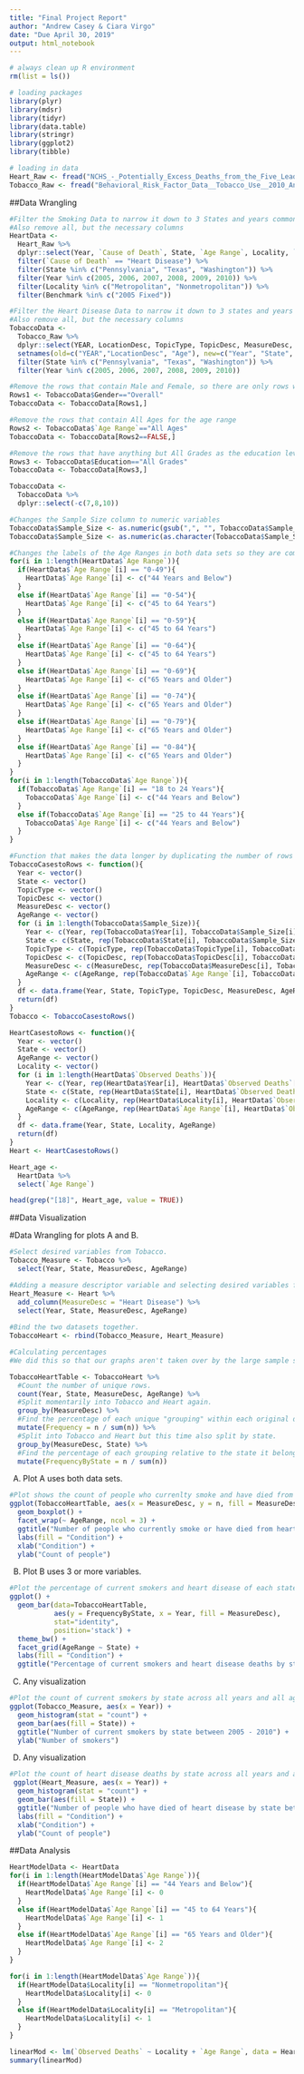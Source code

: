 ```yaml
---
title: "Final Project Report"
author: "Andrew Casey & Ciara Virgo"
date: "Due April 30, 2019"
output: html_notebook
---
```


```r
# always clean up R environment
rm(list = ls())

# loading packages
library(plyr)
library(mdsr)
library(tidyr)
library(data.table)
library(stringr)
library(ggplot2)
library(tibble)

# loading in data
Heart_Raw <- fread("NCHS_-_Potentially_Excess_Deaths_from_the_Five_Leading_Causes_of_Death.csv")
Tobacco_Raw <- fread("Behavioral_Risk_Factor_Data__Tobacco_Use__2010_And_Prior_.csv")
```


##Data Wrangling

```r
#Filter the Smoking Data to narrow it down to 3 States and years common between the two data sets
#Also remove all, but the necessary columns
HeartData <-
  Heart_Raw %>%
  dplyr::select(Year, `Cause of Death`, State, `Age Range`, Locality, `Observed Deaths`, Benchmark) %>%
  filter(`Cause of Death` == "Heart Disease") %>%
  filter(State %in% c("Pennsylvania", "Texas", "Washington")) %>%
  filter(Year %in% c(2005, 2006, 2007, 2008, 2009, 2010)) %>%
  filter(Locality %in% c("Metropolitan", "Nonmetropolitan")) %>%
  filter(Benchmark %in% c("2005 Fixed"))

#Filter the Heart Disease Data to narrow it down to 3 states and years common between the two data sets
#Also remove all, but the necessary columns
TobaccoData <-
  Tobacco_Raw %>%
  dplyr::select(YEAR, LocationDesc, TopicType, TopicDesc, MeasureDesc, Sample_Size, Gender, Race, Age, Education) %>%
  setnames(old=c("YEAR","LocationDesc", "Age"), new=c("Year", "State", "Age Range")) %>%
  filter(State %in% c("Pennsylvania", "Texas", "Washington")) %>%
  filter(Year %in% c(2005, 2006, 2007, 2008, 2009, 2010))

#Remove the rows that contain Male and Female, so there are only rows with Overall.
Rows1 <- TobaccoData$Gender=="Overall"
TobaccoData <- TobaccoData[Rows1,]

#Remove the rows that contain All Ages for the age range
Rows2 <- TobaccoData$`Age Range`=="All Ages"
TobaccoData <- TobaccoData[Rows2==FALSE,]

#Remove the rows that have anything but All Grades as the education level
Rows3 <- TobaccoData$Education=="All Grades"
TobaccoData <- TobaccoData[Rows3,]

TobaccoData <-
  TobaccoData %>%
  dplyr::select(-c(7,8,10))

#Changes the Sample Size column to numeric variables
TobaccoData$Sample_Size <- as.numeric(gsub(",", "", TobaccoData$Sample_Size))
TobaccoData$Sample_Size <- as.numeric(as.character(TobaccoData$Sample_Size))
```

```r
#Changes the labels of the Age Ranges in both data sets so they are common
for(i in 1:length(HeartData$`Age Range`)){
  if(HeartData$`Age Range`[i] == "0-49"){
    HeartData$`Age Range`[i] <- c("44 Years and Below")
  }
  else if(HeartData$`Age Range`[i] == "0-54"){
    HeartData$`Age Range`[i] <- c("45 to 64 Years")
  }
  else if(HeartData$`Age Range`[i] == "0-59"){
    HeartData$`Age Range`[i] <- c("45 to 64 Years")
  }
  else if(HeartData$`Age Range`[i] == "0-64"){
    HeartData$`Age Range`[i] <- c("45 to 64 Years")
  }
  else if(HeartData$`Age Range`[i] == "0-69"){
    HeartData$`Age Range`[i] <- c("65 Years and Older")
  }
  else if(HeartData$`Age Range`[i] == "0-74"){
    HeartData$`Age Range`[i] <- c("65 Years and Older")
  }
  else if(HeartData$`Age Range`[i] == "0-79"){
    HeartData$`Age Range`[i] <- c("65 Years and Older")
  }
  else if(HeartData$`Age Range`[i] == "0-84"){
    HeartData$`Age Range`[i] <- c("65 Years and Older")
  }
}
for(i in 1:length(TobaccoData$`Age Range`)){
  if(TobaccoData$`Age Range`[i] == "18 to 24 Years"){
    TobaccoData$`Age Range`[i] <- c("44 Years and Below")
  }
  else if(TobaccoData$`Age Range`[i] == "25 to 44 Years"){
    TobaccoData$`Age Range`[i] <- c("44 Years and Below")
  }
}
```

```r
#Function that makes the data longer by duplicating the number of rows by the value in the sample size column and making the data set have more rows.
TobaccoCasestoRows <- function(){
  Year <- vector()
  State <- vector()
  TopicType <- vector()
  TopicDesc <- vector()
  MeasureDesc <- vector()
  AgeRange <- vector()
  for (i in 1:length(TobaccoData$Sample_Size)){
    Year <- c(Year, rep(TobaccoData$Year[i], TobaccoData$Sample_Size[i]))
    State <- c(State, rep(TobaccoData$State[i], TobaccoData$Sample_Size[i]))
    TopicType <- c(TopicType, rep(TobaccoData$TopicType[i], TobaccoData$Sample_Size[i]))
    TopicDesc <- c(TopicDesc, rep(TobaccoData$TopicDesc[i], TobaccoData$Sample_Size[i]))
    MeasureDesc <- c(MeasureDesc, rep(TobaccoData$MeasureDesc[i], TobaccoData$Sample_Size[i]))
    AgeRange <- c(AgeRange, rep(TobaccoData$`Age Range`[i], TobaccoData$Sample_Size[i]))
  }
  df <- data.frame(Year, State, TopicType, TopicDesc, MeasureDesc, AgeRange)
  return(df)
}
Tobacco <- TobaccoCasestoRows()
```

```r
HeartCasestoRows <- function(){
  Year <- vector()
  State <- vector()
  AgeRange <- vector()
  Locality <- vector()
  for (i in 1:length(HeartData$`Observed Deaths`)){
    Year <- c(Year, rep(HeartData$Year[i], HeartData$`Observed Deaths`[i]))
    State <- c(State, rep(HeartData$State[i], HeartData$`Observed Deaths`[i]))
    Locality <- c(Locality, rep(HeartData$Locality[i], HeartData$`Observed Deaths`[i]))
    AgeRange <- c(AgeRange, rep(HeartData$`Age Range`[i], HeartData$`Observed Deaths`[i]))
  }
  df <- data.frame(Year, State, Locality, AgeRange)
  return(df)
}
Heart <- HeartCasestoRows()
```

```r
Heart_age <- 
  HeartData %>%
  select(`Age Range`)

head(grep("[18]", Heart_age, value = TRUE))
```


##Data Visualization

#Data Wrangling for plots A and B.
```r
#Select desired variables from Tobacco.
Tobacco_Measure <- Tobacco %>%
  select(Year, State, MeasureDesc, AgeRange)

#Adding a measure descriptor variable and selecting desired variables from Heart.
Heart_Measure <- Heart %>%
  add_column(MeasureDesc = "Heart Disease") %>%
  select(Year, State, MeasureDesc, AgeRange)
  
#Bind the two datasets together.
TobaccoHeart <- rbind(Tobacco_Measure, Heart_Measure)
```

```r
#Calculating percentages
#We did this so that our graphs aren't taken over by the large sample size of the Heart data set. If we don't use percentages, it would look like there were more individuals with heart disease in each state relative to their number of smokers. But in reality, the large number would just be because of the bigger sample. 

TobaccoHeartTable <- TobaccoHeart %>%
  #Count the number of unique rows.
  count(Year, State, MeasureDesc, AgeRange) %>%
  #Split momentarily into Tobacco and Heart again.
  group_by(MeasureDesc) %>%
  #Find the percentage of each unique "grouping" within each original dataset.
  mutate(Frequency = n / sum(n)) %>% 
  #Split into Tobacco and Heart but this time also split by state.
  group_by(MeasureDesc, State) %>%
  #Find the percentage of each grouping relative to the state it belongs to in the original dataset.
  mutate(FrequencyByState = n / sum(n))
```


(A) Plot A uses both data sets.
```r
#Plot shows the count of people who currenlty smoke and have died from heart disease by age groups across Pennsylvania, Texas, and Washington.
ggplot(TobaccoHeartTable, aes(x = MeasureDesc, y = n, fill = MeasureDesc)) + 
  geom_boxplot() +
  facet_wrap(~ AgeRange, ncol = 3) +
  ggtitle("Number of people who currently smoke or have died from heart disease by age") +
  labs(fill = "Condition") +
  xlab("Condition") +
  ylab("Count of people")
```


(B) Plot B uses 3 or more variables.
```r
#Plot the percentage of current smokers and heart disease of each state by year. 
ggplot() + 
  geom_bar(data=TobaccoHeartTable, 
           aes(y = FrequencyByState, x = Year, fill = MeasureDesc), 
           stat="identity",
           position='stack') +
  theme_bw() +
  facet_grid(AgeRange ~ State) +
  labs(fill = "Condition") +
  ggtitle("Percentage of current smokers and heart disease deaths by state from 2005 - 2010")
```


(C) Any visualization
```r
#Plot the count of current smokers by state across all years and all age groups 
ggplot(Tobacco_Measure, aes(x = Year)) +
  geom_histogram(stat = "count") +
  geom_bar(aes(fill = State)) +
  ggtitle("Number of current smokers by state between 2005 - 2010") +
  ylab("Number of smokers")
```

(D) Any visualization
```r
#Plot the count of heart disease deaths by state across all years and all age groups. 
 ggplot(Heart_Measure, aes(x = Year)) +
  geom_histogram(stat = "count") +
  geom_bar(aes(fill = State)) +
  ggtitle("Number of people who have died of heart disease by state between 2005 - 2010") +
  labs(fill = "Condition") +
  xlab("Condition") +
  ylab("Count of people")
```


##Data Analysis

```r
HeartModelData <- HeartData
for(i in 1:length(HeartModelData$`Age Range`)){
  if(HeartModelData$`Age Range`[i] == "44 Years and Below"){
    HeartModelData$`Age Range`[i] <- 0
  }
  else if(HeartModelData$`Age Range`[i] == "45 to 64 Years"){
    HeartModelData$`Age Range`[i] <- 1
  }
  else if(HeartModelData$`Age Range`[i] == "65 Years and Older"){
    HeartModelData$`Age Range`[i] <- 2
  }
}

for(i in 1:length(HeartModelData$`Age Range`)){
  if(HeartModelData$Locality[i] == "Nonmetropolitan"){
    HeartModelData$Locality[i] <- 0
  }
  else if(HeartModelData$Locality[i] == "Metropolitan"){
    HeartModelData$Locality[i] <- 1
  }
}

linearMod <- lm(`Observed Deaths` ~ Locality + `Age Range`, data = HeartModelData)
summary(linearMod)

```

